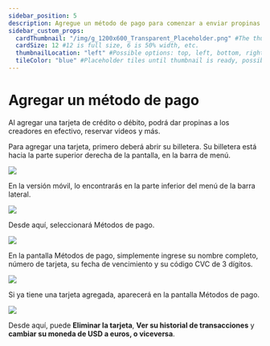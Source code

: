 ---
sidebar_position: 5
description: Agregue un método de pago para comenzar a enviar propinas en efectivo.
sidebar_custom_props:
  cardThumbnail: "/img/g_1200x600_Transparent_Placeholder.png" #The thumbnail on the category card.
  cardSize: 12 #12 is full size, 6 is 50% width, etc.
  thumbnailLocation: "left" #Possible options: top, left, bottom, right, none
  tileColor: "blue" #Placeholder tiles until thumbnail is ready, possible options: blue, cream, darkpurple, lightpurple, mauve, orange, pink, none
---

# Agregar un método de pago

Al agregar una tarjeta de crédito o débito, podrá dar propinas a los creadores en efectivo, reservar videos y más.

Para agregar una tarjeta, primero deberá abrir su billetera. Su billetera está hacia la parte superior derecha de la pantalla, en la barra de menú.

![](https://i.imgur.com/RUtD2EO.jpg)

En la versión móvil, lo encontrarás en la parte inferior del menú de la barra lateral.

![](https://i.imgur.com/7Vq2b1a.png)

Desde aquí, seleccionará Métodos de pago.

![](https://i.imgur.com/Ph24glk.png)

En la pantalla Métodos de pago, simplemente ingrese su nombre completo, número de tarjeta, su fecha de vencimiento y su código CVC de 3 dígitos.

![](https://i.imgur.com/rmYEuMt.png)

Si ya tiene una tarjeta agregada, aparecerá en la pantalla Métodos de pago.

![](https://i.imgur.com/pUuzmPC.png)

Desde aquí, puede **Eliminar la tarjeta**, **Ver su historial de transacciones** y **cambiar su moneda de USD a euros, o viceversa**.